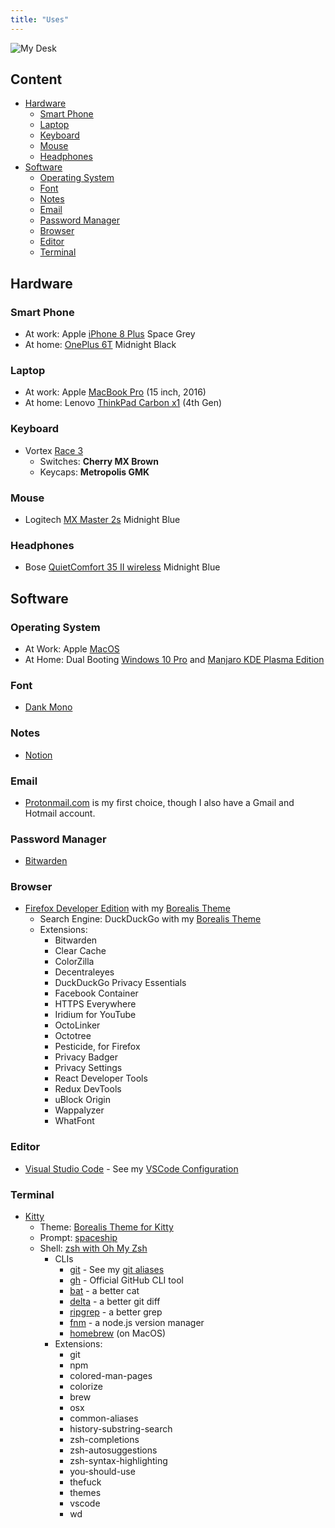 ```yaml
---
title: "Uses"
---
```



<Image src="/static/img/uses/myDesk.jpg" height={806} width={605} priority={true} alt="My Desk" />

## Content
- [Hardware](#hardware)
  - [Smart Phone](#smart-phone)
  - [Laptop](#laptop)
  - [Keyboard](#keyboard)
  - [Mouse](#mouse)
  - [Headphones](#headphones)
- [Software](#software)
  - [Operating System](#operating-system)
  - [Font](#font)
  - [Notes](#notes)
  - [Email](#email)
  - [Password Manager](#password-manager)
  - [Browser](#browser)
  - [Editor](#editor)
  - [Terminal](#terminal)


## Hardware

### Smart Phone
  - At work: Apple [iPhone 8 Plus](https://www.apple.com/) Space Grey
  - At home: [OnePlus 6T](https://www.oneplus.com/) Midnight Black

### Laptop
  - At work: Apple [MacBook Pro](https://www.apple.com/) (15 inch, 2016)
  - At home: Lenovo [ThinkPad Carbon x1](https://www.lenovo.com/) (4th Gen)

### Keyboard
  - Vortex [Race 3](http://www.vortexgear.tw/vortex2_2.asp?kind=47&kind2=225&kind3=&kind4=1044)
    - Switches: **Cherry MX Brown**
    - Keycaps: **Metropolis GMK**

### Mouse
  - Logitech [MX Master 2s](https://www.logitech.com/) Midnight Blue

### Headphones
  - Bose [QuietComfort 35 II wireless](https://www.bose.com) Midnight Blue

## Software

### Operating System
  - At Work: Apple [MacOS](https://www.apple.com/de/macos/)
  - At Home: Dual Booting [Windows 10 Pro](https://www.microsoft.com/de-de/windows/get-windows-10) and [Manjaro KDE Plasma Edition](https://manjaro.org/download/#kde-plasma)

### Font
  - [Dank Mono](https://dank.sh)

### Notes
  - [Notion](https://www.notion.so/)

### Email
  - [Protonmail.com](https://protonmail.com/) is my first choice, though I also have a Gmail and Hotmail account.

### Password Manager
  - [Bitwarden](https://bitwarden.com/)

### Browser
  - [Firefox Developer Edition](https://www.mozilla.org/de/firefox/developer/) with my [Borealis Theme](https://github.com/eckertalex/borealis-firefox)
    - Search Engine: DuckDuckGo with my [Borealis Theme](https://github.com/eckertalex/borealis-duckduckgo)
    - Extensions:
      - Bitwarden
      - Clear Cache
      - ColorZilla
      - Decentraleyes
      - DuckDuckGo Privacy Essentials
      - Facebook Container
      - HTTPS Everywhere
      - Iridium for YouTube
      - OctoLinker
      - Octotree
      - Pesticide, for Firefox
      - Privacy Badger
      - Privacy Settings
      - React Developer Tools
      - Redux DevTools
      - uBlock Origin
      - Wappalyzer
      - WhatFont

### Editor
  - [Visual Studio Code](https://code.visualstudio.com/insiders/) - See my [VSCode Configuration](/vscode)

### Terminal
  - [Kitty](https://sw.kovidgoyal.net/kitty/)
    - Theme: [Borealis Theme for Kitty](https://github.com/eckertalex/borealis-kitty)
    - Prompt: [spaceship](https://github.com/denysdovhan/spaceship-prompt)
    - Shell: [zsh with Oh My Zsh](https://ohmyz.sh/)
      - CLIs
        - [git](https://git-scm.com/) - See my [git aliases](/git)
        - [gh](https://cli.github.com/) - Official GitHub CLI tool
        - [bat](https://github.com/sharkdp/bat) - a better cat
        - [delta](https://github.com/dandavison/delta) - a better git diff
        - [ripgrep](https://github.com/BurntSushi/ripgrep) - a better grep
        - [fnm](https://github.com/Schniz/fnm) - a node.js version manager
        - [homebrew](https://brew.sh/) (on MacOS)
      - Extensions:
        - git
        - npm
        - colored-man-pages
        - colorize
        - brew
        - osx
        - common-aliases
        - history-substring-search
        - zsh-completions
        - zsh-autosuggestions
        - zsh-syntax-highlighting
        - you-should-use
        - thefuck
        - themes
        - vscode
        - wd
